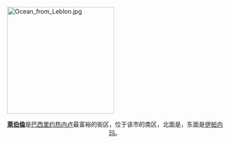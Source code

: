 [[File:Ocean_from_Leblon.jpg|250px]]<br><center>'''[[萊伯倫|萊伯倫]]'''是[[巴西|巴西]][[里约热内卢|里约热内卢]]最富裕的街区，位于该市的南区，北面是{{Link-en|加维亚|Gávea}}，东面是[[伊帕内玛|伊帕内玛]]。